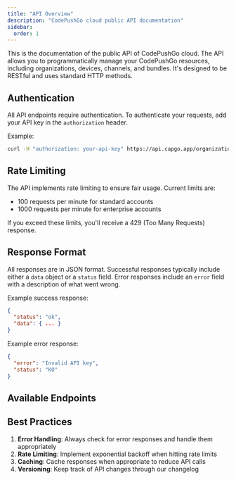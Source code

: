 ```yaml
---
title: "API Overview"
description: "CodePushGo cloud public API documentation"
sidebar:
  order: 1
---
```



This is the documentation of the public API of CodePushGo cloud. The API allows you to programmatically manage your CodePushGo resources, including organizations, devices, channels, and bundles. It's designed to be RESTful and uses standard HTTP methods.

## Authentication

All API endpoints require authentication. To authenticate your requests, add your API key in the `authorization` header.

Example:
```bash
curl -H "authorization: your-api-key" https://api.capgo.app/organization/
```

<LinkCard
	title="Get API key"
	description="Generate your API key in the CodePushGo dashboard"
	href="https://web.codepushgo.com/dashboard/apikeys/"
/>

## Rate Limiting

The API implements rate limiting to ensure fair usage. Current limits are:
- 100 requests per minute for standard accounts
- 1000 requests per minute for enterprise accounts

If you exceed these limits, you'll receive a 429 (Too Many Requests) response.

## Response Format

All responses are in JSON format. Successful responses typically include either a `data` object or a `status` field. Error responses include an `error` field with a description of what went wrong.

Example success response:
```json
{
  "status": "ok",
  "data": { ... }
}
```

Example error response:
```json
{
  "error": "Invalid API key",
  "status": "KO"
}
```

## Available Endpoints

<LinkCard
	title="Organizations"
	description="Create and manage organizations, update settings, and handle organization-level configurations"
	href="/docs/public-api/organizations/"
/>

<LinkCard
	title="API Keys"
	description="Generate, list, and revoke API keys for secure access to the CodePushGo API"
	href="/docs/public-api/api-keys/"
/>

<LinkCard
	title="Members"
	description="Manage organization members, roles, and permissions"
	href="/docs/public-api/members/"
/>

<LinkCard
	title="Statistics"
	description="Access detailed analytics about app usage, storage, and bandwidth consumption"
	href="/docs/public-api/statistics/"
/>

<LinkCard
	title="Channels"
	description="Control app update channels, versions, and update policies"
	href="/docs/public-api/channels/"
/>

<LinkCard
	title="Devices"
	description="Track and manage devices running your app, including version and channel assignments"
	href="/docs/public-api/devices/"
/>

<LinkCard
	title="Bundles"
	description="Handle app bundles, including uploading, listing, and managing versions"
	href="/docs/public-api/bundles/"
/>

## Best Practices

1. **Error Handling**: Always check for error responses and handle them appropriately
2. **Rate Limiting**: Implement exponential backoff when hitting rate limits
3. **Caching**: Cache responses when appropriate to reduce API calls
4. **Versioning**: Keep track of API changes through our changelog 
